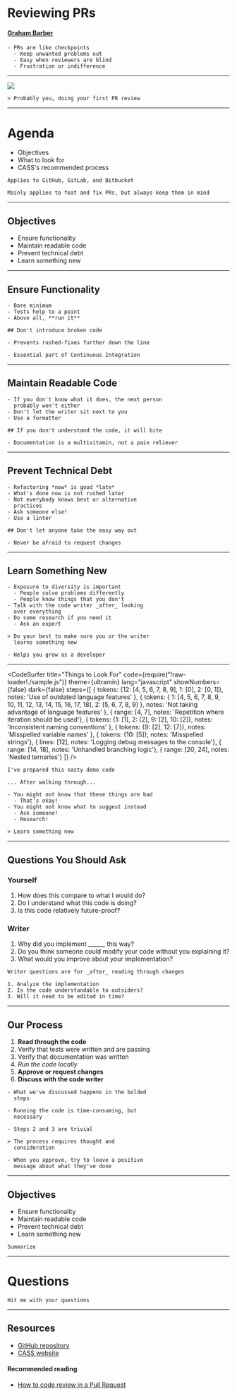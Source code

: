 


<Head>
  <title>Reviewing Pull Requests</title>
</Head>

# Reviewing PRs

#### [Graham Barber](https://github.com/puregarlic)

```notes
- PRs are like checkpoints
  - Keep unwanted problems out
  - Easy when reviewers are blind
  - Frustration or indifference
```

---

<Image src="https://media.giphy.com/media/R459x856IfF6w/giphy.gif" />

```notes
> Probably you, doing your first PR review
```

---


# Agenda

- Objectives
- What to look for
- CASS's recommended process

```notes
Applies to GitHub, GitLab, and Bitbucket

Mainly applies to feat and fix PRs, but always keep them in mind
```

---

## Objectives

<ul>
  <Appear>
    <li>Ensure functionality</li>
    <li>Maintain readable code</li>
    <li>Prevent technical debt</li>
    <li>Learn something new</li>
  </Appear>
</ul>

---

## Ensure Functionality

```notes
- Bare minimum
- Tests help to a point
- Above all, **run it**

## Don't introduce broken code

- Prevents rushed-fixes further down the line

- Essential part of Continuous Integration
```

---

## Maintain Readable Code

```notes
- If you don't know what it does, the next person
  probably won't either
- Don't let the writer sit next to you
- Use a formatter

## If you don't understand the code, it will bite

- Documentation is a multivitamin, not a pain reliever
```

---

## Prevent Technical Debt

```notes
- Refactoring *now* is good *late*
- What's done now is not rushed later
- Not everybody knows best or alternative
  practices
- Ask someone else!
- Use a linter

## Don't let anyone take the easy way out

- Never be afraid to request changes
```

---

## Learn Something New

```notes
- Exposure to diversity is important
  - People solve problems differently
  - People know things that you don't
- Talk with the code writer _after_ looking
  over everything
- Do some research if you need it
  - Ask an expert

> Do your best to make sure you or the writer
  learns something new

- Helps you grow as a developer
```

---


<CodeSurfer
  title="Things to Look For"
  code={require("!raw-loader!./sample.js")}
  theme={ultramin}
  lang="javascript"
  showNumbers={false}
  dark={false}
  steps={[
    { tokens: {12: [4, 5, 6, 7, 8, 9], 1: [0], 2: [0, 1]}, notes: 'Use of outdated language features' },
    {
      tokens: {
        1: [4, 5, 6, 7, 8, 9, 10, 11, 12, 13, 14, 15, 16, 17, 18],
        2: [5, 6, 7, 8, 9]
      },
      notes: 'Not taking advantage of language features'
    },
    { range: [4, 7], notes: 'Repetition where iteration should be used'},
    { tokens: {1: [1], 2: [2], 9: [2], 10: [2]}, notes: 'Inconsistent naming conventions' },
    { tokens: {9: [2], 12: [7]}, notes: 'Misspelled variable names' },
    { tokens: {10: [5]}, notes: 'Misspelled strings'},
    { lines: [12], notes: 'Logging debug messages to the console'},
    { range: [14, 18], notes: 'Unhandled branching logic'},
    { range: [20, 24], notes: 'Nested ternaries'}
  ]}
/>

```notes
I've prepared this nasty demo code

... After walking through...

- You might not know that these things are bad
  - That's okay!
- You might not know what to suggest instead
  - Ask someone!
  - Research!

> Learn something new
```

---


## Questions You Should Ask

<div>

### Yourself

<ol>
  <Appear>
    <li>How does this compare to what I would do?</li>
    <li>Do I understand what this code is doing?</li>
    <li>Is this code relatively future-proof?</li>
  </Appear>
</ol>

</div>


<div>

### Writer

<ol>
  <Appear>
    <li>Why did you implement ______ this way?</li>
    <li>Do you think someone could modify your code without you explaining it?</li>
    <li>What would you improve about your implementation?</li>
  </Appear>
</ol>

</div>

```notes
Writer questions are for _after_ reading through changes

1. Analyze the implementation
2. Is the code understandable to outsiders?
3. Will it need to be edited in time?
```

---

## Our Process

1. **Read through the code**
2. Verify that tests were written and are passing
3. Verify that documentation was written
4. _Run the code locally_
5. **Approve or request changes**
6. **Discuss with the code writer**

```notes
- What we've discussed happens in the bolded
  steps

- Running the code is time-consuming, but 
  necessary

- Steps 2 and 3 are trivial

> The process requires thought and
  consideration

- When you approve, try to leave a positive
  message about what they've done
```

---

## Objectives

- Ensure functionality
- Maintain readable code
- Prevent technical debt
- Learn something new

```notes
Summarize
```

---

# Questions

```notes
Hit me with your questions
```

---

## Resources

- [GitHub repository](https://github.com/puregarlic/reviewing-prs)
- [CASS website](http://cass.oregonstate.edu)

#### Recommended reading

- [How to code review in a Pull Request](https://www.codacy.com/blog/how-to-code-review-in-a-pull-request/)